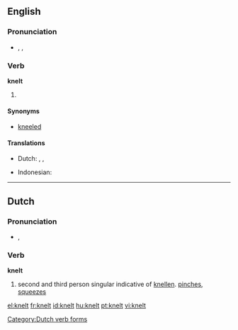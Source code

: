 ==English==
===Pronunciation===
*{{enPR|nĕlt}}, {{IPA|/nɛlt/}}, {{SAMPA|/nElt/}}
*: {{rhymes|ɛlt}}

===Verb===
'''knelt'''

# {{past of|kneel}}

====Synonyms====
*[[kneeled]]

====Translations====
{{trans-top|simple past tense and past participle of ''kneel''}}
* Dutch: {{t-|nl|knielde}}, {{t-|nl|knielden}}, {{t-|nl|geknield}}
{{trans-mid}}
* Indonesian: {{t+|id|lutut|alt=berlutut|xs=Indonesian}}
{{trans-bottom}}

----

==Dutch==

===Pronunciation===
* {{IPA|/knεlt/|lang=nl}}, {{SAMPA|/knElt/|lang=nl}}

===Verb===
'''knelt'''

# second and third person singular indicative of [[knellen]]. [[pinch]]es, [[squeeze]]s

[[Category:Dutch verb forms]]

[[el:knelt]]
[[fr:knelt]]
[[id:knelt]]
[[hu:knelt]]
[[pt:knelt]]
[[vi:knelt]]